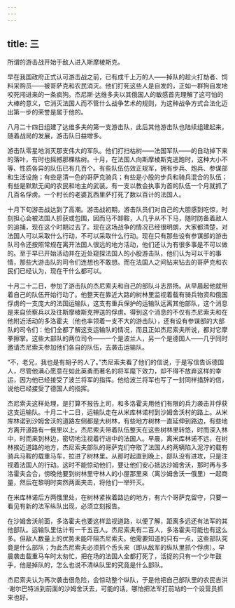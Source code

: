 ```yaml
---
---
---
```

title: 三
---



所谓的游击战开始于敌人进入斯摩棱斯克。

早在我国政府正式认可游击战之前，已有成千上万的人——掉队的趁火打劫者、饲料采购员——被哥萨克和农民消灭。他们打死这些人是自发的，正如一群狗自发地咬死闯进来的一条疯狗。杰尼斯·达维多夫以其俄国人的敏感首先理解了这可怕的大棒的意义，它消灭法国人而不管什么战争艺术的规则，为这种战争方式合法化迈出第一步的荣誉是属于他的。

八月二十四日组建了达维多夫的第一支游击队，此后其他游击队也陆续组建起来，随着战局的发展，游击队日益增多。

游击队零星地消灭那支伟大的军队。他们打扫枯树——法国军队——的自动掉下来的落叶，有时也摇撼那棵枯树。十月，在法国人向斯摩棱斯克逃跑时，这种大小不等、性质各异的队伍已有几百个。有些队伍仿效正规军，拥有步兵、炮兵、参谋部和生活设施；有些是清一色的哥萨克骑兵；有些是小股的步兵和骑兵混合的队伍；有些是默默无闻的农民和地主的武装。有一支以教会执事为首的队伍一个月就抓了几百名俘虏。一个村长的老婆瓦西里萨打死了数以百计的法国人。

十月下旬游击战达到了高潮。游击战初期，游击队员们对自己的大胆感到吃惊，时刻担心会被法国人抓获或包围，因而马不卸鞍，人几乎从不下马，随时防备着敌人的追捕，现在这个时期过去了。现在这场战争的情况已经很明朗，大家都清楚，对法国人可以采取什么行动，不可以采取什么行动。现在只有那些设有参谋部的游击队司令还按照常规在离开法国人很远的地方活动，他们还认为有很多事是不可以做的。至于早已开始活动并在近处窥探法国人的小股游击队，他们认为可以干的事情，那些大游击队的司令们连想也不敢想。而在法国人之间钻来钻去的哥萨克和农民们已经认为，现在干什么都可以。

十月二十二日，参加了游击队的杰尼索夫和自己的部队斗志昂扬。从早晨起他就带着自己的队伍开始行动了。他整天在靠近大路的树林里监视着载有骑兵物资和俄国俘虏的一支庞大的法国运输队，这支有重兵保护的运输队远离其他部队，这个消息是来自侦察兵以及往斯摩棱斯克押送的俘虏。得到这个消息的不仅有杰尼索夫和在他附近活动的多洛霍夫（他也率领着一支不大的游击队），还有设有参谋部的大部队的司令们：他们全都了解这支运输队的情况，而且正如杰尼索夫所说，都对它摩拳擦掌。这些大部队的两位司令——一个是波兰人，另一个是德国人——几乎同时邀请杰尼索夫参加他们各自的队伍，去袭击运输队。

“不，老兄，我也是有胡子的人了。”杰尼索夫看了他们的信说，于是写信告诉德国人，尽管他满心愿意在如此英勇而著名的将军麾下效力，却不得不放弃这样的幸运，因为他已经接受了波兰将军的指挥。他给波兰将军也写了一封同样措辞的信，说他已经接受了德国人的指挥。

杰尼索夫这样处理，是打算不报告上司，和多洛霍夫用他们有限的兵力袭击并俘获这支运输队。十月二十二日，运输队走在从米库林诺村到沙姆舍沃村的路上。从米库林诺到沙姆舍沃的道路左侧都是大树林，有些地方树林一直延伸到路边，有些地方离开道路有一俄里以上。杰尼索夫带着队伍整天在这些树林里转悠，时而深入林中，时而来到林边，密切地注视着行进中的法国人。早晨，离米库林诺不远，在树林挨近道路的地方，杰尼索夫部队的哥萨克们夺取了法国人的两辆陷入泥泞的载有骑兵马鞍的载重马车，拉进了树林里。从那时起直到晚上，部队没有进攻，只是注视着法国人的行动。这时不能惊动他们，要让他们安心抵达沙姆舍沃，那时再与多洛霍夫会合，傍晚他要到树林里守林人的小屋那里来（离沙姆舍沃一俄里）一起商量，然后在黎明时突然两面夹击，将他们一举歼灭。

在米库林诺后方两俄里处，在树林紧挨着路边的地方，有六个哥萨克留守，只要一看见有新的法军纵队出现，必须立刻报告。

在沙姆舍沃前面，多洛霍夫也要这样监视道路，以便了解，距离多远还有法军的其他部队。运输队里估计有一千五百人。杰尼索夫有二百人，多洛霍夫可能也有这么多。但敌人数量上的优势未能吓阻杰尼索夫。他需要知道的只有一点，这些部队究竟是什么部队；为此杰尼索夫必须抓个舌头来（即从敌军的纵队里抓个俘虏）。早晨袭击载重马车时太匆忙，把在场的法国人全都打死了，活捉的只有一个少年鼓手，他是掉队的，怎么也说不清纵队里的究竟是什么部队。

杰尼索夫认为再次袭击很危险，会惊动整个纵队，于是他把自己部队里的农民吉洪·谢尔巴特派到前面的沙姆舍沃去，可能的话，哪怕把法军打前站的一个设营员抓来也好。